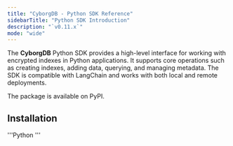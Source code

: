 ```yaml
---
title: "CyborgDB - Python SDK Reference"
sidebarTitle: "Python SDK Introduction"
description: "`v0.11.x`"
mode: "wide"
---
```


The **CyborgDB** Python SDK provides a high-level interface for working with encrypted indexes in Python applications. It supports core operations such as creating indexes, adding data, querying, and managing metadata. The SDK is compatible with LangChain and works with both local and remote deployments.

The package is available on PyPI.

## Installation

'''Python
'''